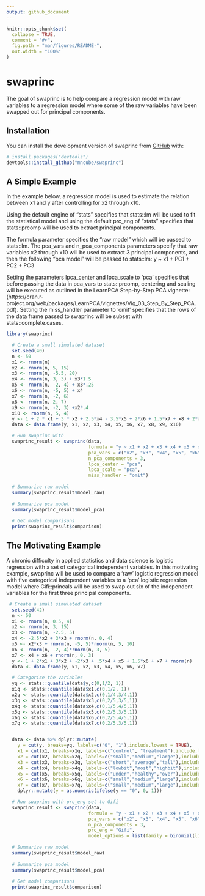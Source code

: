 ```yaml
---
output: github_document
---
```


<!-- README.md is generated from README.Rmd. Please edit that file -->

```r
knitr::opts_chunk$set(
  collapse = TRUE,
  comment = "#>",
  fig.path = "man/figures/README-",
  out.width = "100%"
)
```

# swaprinc

<!-- badges: start -->
<!-- badges: end -->

The goal of swaprinc is to help compare a regression model with raw variables to
a regression model where some of the raw variables have been swapped out for
principal components.

## Installation

You can install the development version of swaprinc from [GitHub](https://github.com/) with:

``` r
# install.packages("devtools")
devtools::install_github("mncube/swaprinc")
```

## A Simple Example

In the example below, a regression model is used to estimate the relation between
x1 and y after controlling for x2 through x10.  

Using the default engine of "stats" specifies that stats::lm will be used to fit 
the statistical model and using the default prc_eng of "stats" specifies that 
stats::prcomp will be used to extract principal components.  

The formula parameter specifies the "raw model" which will be passed to stats::lm.
The pca_vars and n_pca_components parameters specify that raw variables 
x2 through x10 will be used to extract 3 principal components, and then the 
following "pca model" will be passed to stats::lm: y ~ x1 + PC1 + PC2 + PC3

Setting the parameters lpca_center and lpca_scale to 'pca' specifies that before
passing the data in pca_vars to stats::prcomp, centering and scaling will be 
executed as outlined in the LearnPCA Step-by-Step PCA vignette: (https://cran.r-project.org/web/packages/LearnPCA/vignettes/Vig_03_Step_By_Step_PCA.pdf).
Setting the miss_handler parameter to 'omit' specifies that the rows of the data 
frame passed to swaprinc will be subset with stats::complete.cases.

```r
library(swaprinc)

  # Create a small simulated dataset
  set.seed(40)
  n <- 50
  x1 <- rnorm(n)
  x2 <- rnorm(n, 5, 15)
  x3 <- rnorm(n, -5.5, 20)
  x4 <- rnorm(n, 3, 3) + x3*1.5
  x5 <- rnorm(n, -2, 4) + x3*.25
  x6 <- rnorm(n, -5, 5) + x4
  x7 <- rnorm(n, -2, 6)
  x8 <- rnorm(n, 2, 7)
  x9 <- rnorm(n, -2, 3) +x2*.4
  x10 <- rnorm(n, 5, 4)
  y <- 1 + 2 * x1 + 3 * x2 + 2.5*x4 - 3.5*x5 + 2*x6 + 1.5*x7 + x8 + 2*x9 + x10 + rnorm(n)
  data <- data.frame(y, x1, x2, x3, x4, x5, x6, x7, x8, x9, x10)

  # Run swaprinc with
  swaprinc_result <- swaprinc(data,
                              formula = "y ~ x1 + x2 + x3 + x4 + x5 + x5 + x6 + x7 + x8 + x9 + x10",
                              pca_vars = c("x2", "x3", "x4", "x5", "x6", "x7", "x8", "x9", "x10"),
                              n_pca_components = 3,
                              lpca_center = "pca", 
                              lpca_scale = "pca",
                              miss_handler = "omit")
  
  # Summarize raw model
  summary(swaprinc_result$model_raw)
  
  # Summarize pca model
  summary(swaprinc_result$model_pca)
  
  # Get model comparisons
  print(swaprinc_result$comparison)

```


## The Motivating Example

A chronic difficulty in applied statistics and data science is logistic regression
with a set of categorical independent variables.  In this motivating example,
swaprinc will be used to compare a 'raw' logistic regression model with 
five categorical independent variables to a 'pca' logistic regression model where 
Gifi::princals will be used to swap out six of the independent variables for 
the first three principal components.  

```r
 # Create a small simulated dataset
  set.seed(42)
  n <- 50
  x1 <- rnorm(n, 0.5, 4)
  x2 <- rnorm(n, 3, 15)
  x3 <- rnorm(n, -2.5, 5)
  x4 <- -2.5*x2 + 3*x3 + rnorm(n, 0, 4)
  x5 <- x2*x3 + rnorm(n, -5, 5)*rnorm(n, 5, 10)
  x6 <- rnorm(n, -2, 4)*rnorm(n, 3, 5)
  x7 <- x4 + x6 + rnorm(n, 0, 3)
  y <- 1 + 2*x1 + 3*x2 + -2*x3 + .5*x4 + x5 + 1.5*x6 + x7 + rnorm(n)
  data <- data.frame(y, x1, x2, x3, x4, x5, x6, x7)

  # Categorize the variables
  yq <- stats::quantile(data$y,c(0,1/2, 1))
  x1q <- stats::quantile(data$x1,c(0,1/2, 1))
  x2q <- stats::quantile(data$x2,c(0,1/4,3/4,1))
  x3q <- stats::quantile(data$x3,c(0,2/5,3/5,1))
  x4q <- stats::quantile(data$x4,c(0,1/5,4/5,1))
  x5q <- stats::quantile(data$x5,c(0,2/5,3/5,1))
  x6q <- stats::quantile(data$x6,c(0,2/5,4/5,1))
  x7q <- stats::quantile(data$x7,c(0,2/5,3/5,1))


  data <- data %>% dplyr::mutate(
    y = cut(y, breaks=yq, labels=c("0", "1"),include.lowest = TRUE),
    x1 = cut(x1, breaks=x1q, labels=c("control", "treatment"),include.lowest = TRUE),
    x2 = cut(x2, breaks=x2q, labels=c("small","medium","large"),include.lowest = TRUE),
    x3 = cut(x3, breaks=x3q, labels=c("short","average","tall"),include.lowest = TRUE),
    x4 = cut(x4, breaks=x4q, labels=c("lowbit","most","highbit"),include.lowest = TRUE),
    x5 = cut(x5, breaks=x5q, labels=c("under","healthy","over"),include.lowest = TRUE),
    x6 = cut(x6, breaks=x6q, labels=c("small","medium","large"),include.lowest = TRUE),
    x7 = cut(x7, breaks=x7q, labels=c("small","medium","large"),include.lowest = TRUE)) %>%
    dplyr::mutate(y = as.numeric(ifelse(y == "0", 0, 1)))

  # Run swaprinc with prc_eng set to Gifi
  swaprinc_result <- swaprinc(data,
                              formula = "y ~ x1 + x2 + x3 + x4 + x5 + x6 + x7",
                              pca_vars = c("x2", "x3", "x4", "x5", "x6", "x7"),
                              n_pca_components = 3,
                              prc_eng = "Gifi",
                              model_options = list(family = binomial(link = "logit")))
  
  # Summarize raw model
  summary(swaprinc_result$model_raw)
  
  # Summarize pca model
  summary(swaprinc_result$model_pca)
  
  # Get model comparisons
  print(swaprinc_result$comparison)
```
